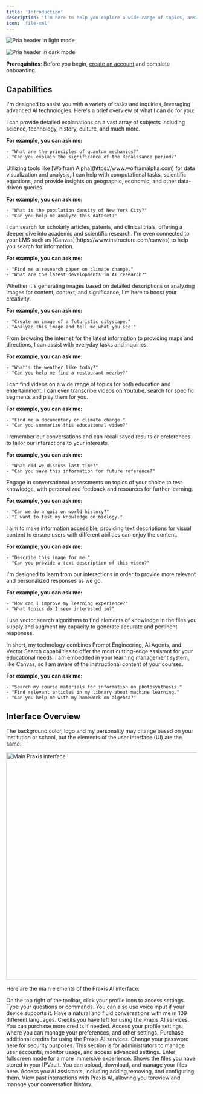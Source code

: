 ```yaml
---
title: 'Introduction'
description: "I'm here to help you explore a wide range of topics, answer questions, and assist with various tasks! "
icon: 'file-xml'
---
```


<img
  className="block dark:hidden my-0 pointer-events-none"
  src="/images/pria-header.png"
  alt="Pria header in light mode"
/>

<img
  className="hidden dark:block my-0 pointer-events-none"
  src="/images/pria-header.png"
  alt="Pria header in dark mode"
/>



<Note>**Prerequisites**: Before you begin, [create an account](https://hiimpria.ai/login/signup) and complete onboarding.</Note>

## Capabilities

I'm designed to assist you with a variety of tasks and inquiries, leveraging advanced AI technologies. Here's a brief overview of what I can do for you:

<AccordionGroup>
<Accordion title="Answer Questions" icon="message">

I can provide detailed explanations on a vast array of subjects including science, technology, history, culture, and much more.

**For example, you can ask me:**

```text wrap
- "What are the principles of quantum mechanics?"
- "Can you explain the significance of the Renaissance period?"
```

</Accordion>
<Accordion title="Research Assistance" icon="message">
Utilizing tools like [Wolfram Alpha](https://www.wolframalpha.com) for data visualization and analysis, I can help with computational tasks, scientific equations, and provide insights on geographic, economic, and other data-driven queries.

**For example, you can ask me:**

```text wrap
- "What is the population density of New York City?"
- "Can you help me analyze this dataset?"
```

</Accordion>
<Accordion title="Educational Support" icon="message">
I can search for scholarly articles, patents, and clinical trials, offering a deeper dive into academic and scientific research. I'm even connected to your LMS such as [Canvas](https://www.instructure.com/canvas) to help you search for information.

**For example, you can ask me:**

```text wrap
- "Find me a research paper on climate change."
- "What are the latest developments in AI research?"
```

</Accordion>
<Accordion title="Creative Assistance" icon="message">
Whether it's generating images based on detailed descriptions or analyzing images for content, context, and significance, I'm here to boost your creativity.

**For example, you can ask me:**

```text wrap
- "Create an image of a futuristic cityscape."
- "Analyze this image and tell me what you see."
```

</Accordion>
<Accordion title="Practical Tasks" icon="message">
From browsing the internet for the latest information to providing maps and directions, I can assist with everyday tasks and inquiries.

**For example, you can ask me:**

```text wrap
- "What's the weather like today?"
- "Can you help me find a restaurant nearby?"
```

</Accordion>
<Accordion title="Entertainment and Learning" icon="message">
I can find videos on a wide range of topics for both education and entertainment. I can even transcribe videos on Youtube, search for specific segments and play them for you.

**For example, you can ask me:**

```text wrap
- "Find me a documentary on climate change."
- "Can you summarize this educational video?"
```

</Accordion>
<Accordion title="Personalized Interaction" icon="message">
I remember our conversations and can recall saved results or preferences to tailor our interactions to your interests.

**For example, you can ask me:**

```text wrap
- "What did we discuss last time?"
- "Can you save this information for future reference?"
```

</Accordion>
<Accordion title="Conversational Assessments" icon="message">
Engage in conversational assessments on topics of your choice to test knowledge, with personalized feedback and resources for further learning.

**For example, you can ask me:**

```text wrap
- "Can we do a quiz on world history?"
- "I want to test my knowledge on biology."
```

</Accordion>
<Accordion title="Accessibility Support" icon="message">
I aim to make information accessible, providing text descriptions for visual content to ensure users with different abilities can enjoy the content.

**For example, you can ask me:**

```text wrap
- "Describe this image for me."
- "Can you provide a text description of this video?"
```

</Accordion>
<Accordion title="Continuous Learning" icon="message">
I'm designed to learn from our interactions in order to provide more relevant and personalized responses as we go.

**For example, you can ask me:**

```text wrap
- "How can I improve my learning experience?"
- "What topics do I seem interested in?"
```

</Accordion>
<Accordion title="Knowledge Base Vector Search" icon="message">
I use vector search algorithms to find elements of knowledge in the files you supply and augment my capacity to generate accurate and pertinent responses.

In short, my technology combines Prompt Engineering, AI Agents, and Vector Search capabilities to offer the most cutting-edge assistant for your educational needs. I am embedded in your learning management system, like Canvas, so I am aware of the instructional content of your courses.

**For example, you can ask me:**

```text wrap
- "Search my course materials for information on photosynthesis."
- "Find relevant articles in my library about machine learning."
- "Can you help me with my homework on algebra?"
```

</Accordion>
</AccordionGroup>


## Interface Overview

<Note>
  The background color, logo and my personality may change based on your
  institution or school, but the elements of the user interface (UI) are the
  same.
</Note>

<img 
  src="/images/guides/interface/praxis-ui.webp" 
  alt="Main Praxis interface"
  height="600"
  className="rounded-xl"
/>

<p>Here are the main elements of the Praxis AI interface:</p>

<Columns cols={3}>
  <Card title="1. Settings" icon="pen-to-square" href="/development">
    On the top right of the toolbar, click your profile icon to access settings.
  </Card>
  <Card title="2. Chat" icon="sparkles" href="/guides/interface/input-responses">
    Type your questions or commands. You can also use voice input if your device
    supports it.
  </Card>
  <Card title="3. Convo Mode" icon="sparkles" href="/guides/interface/convo-speech">
    Have a natural and fluid conversations with me in 109 different languages.
  </Card>
  <Card title="4. Credits" icon="paperclip" href="/api-reference/introduction">
    Credits you have left for using the Praxis AI services. You can purchase more credits if needed.
  </Card>
  <Card title="5. Profile" icon="user" href="/guides/user/profile">
    Access your profile settings, where you can manage your preferences, and other settings.
  </Card>
  <Card title="6. Add Credits" icon="user" href="/guides/user/profile">
    Purchase additional credits for using the Praxis AI services.
  </Card>
  <Card title="7. Change Password" icon="user" href="/guides/user/profile">
    Change your password here for security purposes.
  </Card>
  <Card title="8. Admin" icon="user" href="/guides/user/profile">
    This section is for administrators to manage user accounts, monitor usage,
    and access advanced settings.
  </Card>
  <Card title="9. Fullscreen" icon="user" href="/guides/user/profile">
    Enter fullscreen mode for a more immersive experience.
    </Card>
    <Card title="10. Files in the IPVault" icon="user" href="/guides/user/profile">
    Shows the files you have stored in your IPVault. You can upload, download, and manage your files here.
  </Card>
  <Card title="11. Assistants" icon="user" href="/guides/user/profile">
    Access you AI assistants, including adding,removing, and configuring them.
  </Card>
  <Card title="12. History" icon="user" href="/guides/user/profile">
    View past interactions with Praxis AI, allowing you toreview and manage your conversation history.
  </Card>
</Columns>
